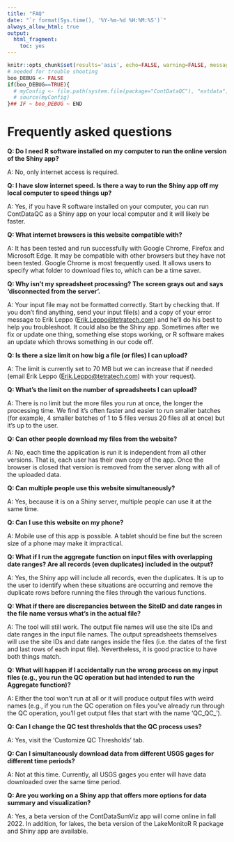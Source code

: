 ```yaml
---
title: "FAQ"
date: "`r format(Sys.time(), '%Y-%m-%d %H:%M:%S')`"
always_allow_html: true
output:
  html_fragment:
    toc: yes
---
```


```r
knitr::opts_chunk$set(results='asis', echo=FALSE, warning=FALSE, message = FALSE)
# needed for trouble shooting
boo_DEBUG <- FALSE
if(boo_DEBUG==TRUE){
  # myConfig <- file.path(system.file(package="ContDataQC"), "extdata", "config.ORIG.R")
  # source(myConfig)
}## IF ~ boo_DEBUG ~ END
```

# Frequently asked questions

**Q: Do I need R software installed on my computer to run the online version of the Shiny app?**

A: No, only internet access is required.

**Q: I have slow internet speed. Is there a way to run the Shiny app off my local computer to speed things up?**

A: Yes, if you have R software installed on your computer, you can run ContDataQC as a Shiny app on your local computer and it will likely be faster.

**Q: What internet browsers is this website compatible with?**

A: It has been tested and run successfully with Google Chrome, Firefox and Microsoft Edge. It may be compatible with other browsers but they have not been tested. Google Chrome is most frequently used. It allows users to specify what folder to download files to, which can be a time saver.

**Q: Why isn't my spreadsheet processing? The screen grays out and says 'disconnected from the server'.**

A: Your input file may not be formatted correctly. Start by checking that. If you don't find anything, send your input file(s) and a copy of your error message to Erik Leppo ([Erik.Leppo\@tetratech.com](mailto:Erik.Leppo@tetratech.com){.email}) and he'll do his best to help you troubleshoot. It could also be the Shiny app. Sometimes after we fix or update one thing, something else stops working, or R software makes an update which throws something in our code off.

**Q: Is there a size limit on how big a file (or files) I can upload?**

A: The limit is currently set to 70 MB but we can increase that if needed (email Erik Leppo ([Erik.Leppo\@tetratech.com](mailto:Erik.Leppo@tetratech.com){.email}) with your request).

**Q: What's the limit on the number of spreadsheets I can upload?**

A: There is no limit but the more files you run at once, the longer the processing time. We find it's often faster and easier to run smaller batches (for example, 4 smaller batches of 1 to 5 files versus 20 files all at once) but it's up to the user.

**Q: Can other people download my files from the website?**

A: No, each time the application is run it is independent from all other versions. That is, each user has their own copy of the app. Once the browser is closed that version is removed from the server along with all of the uploaded data.

**Q: Can multiple people use this website simultaneously?**

A: Yes, because it is on a Shiny server, multiple people can use it at the same time.

**Q: Can I use this website on my phone?**

A: Mobile use of this app is possible. A tablet should be fine but the screen size of a phone may make it impractical.

**Q: What if I run the aggregate function on input files with overlapping date ranges? Are all records (even duplicates) included in the output?**

A: Yes, the Shiny app will include all records, even the duplicates. It is up to the user to identify when these situations are occurring and remove the duplicate rows before running the files through the various functions.

**Q: What if there are discrepancies between the SiteID and date ranges in the file name versus what's in the actual file?**

A: The tool will still work. The output file names will use the site IDs and date ranges in the input file names. The output spreadsheets themselves will use the site IDs and date ranges inside the files (i.e. the dates of the first and last rows of each input file). Nevertheless, it is good practice to have both things match.

**Q: What will happen if I accidentally run the wrong process on my input files (e.g., you run the QC operation but had intended to run the Aggregate function)?**

A: Either the tool won't run at all or it will produce output files with weird names (e.g., if you run the QC operation on files you've already run through the QC operation, you'll get output files that start with the name 'QC_QC\_').

**Q: Can I change the QC test thresholds that the QC process uses?**

A: Yes, visit the 'Customize QC Thresholds' tab.

**Q: Can I simultaneously download data from different USGS gages for different time periods?**

A: Not at this time. Currently, all USGS gages you enter will have data downloaded over the same time period.

**Q: Are you working on a Shiny app that offers more options for data summary and visualization?**

A: Yes, a beta version of the ContDataSumViz app will come online in fall 2022. In addition, for lakes, the beta version of the LakeMonitoR R package and Shiny app are available.
